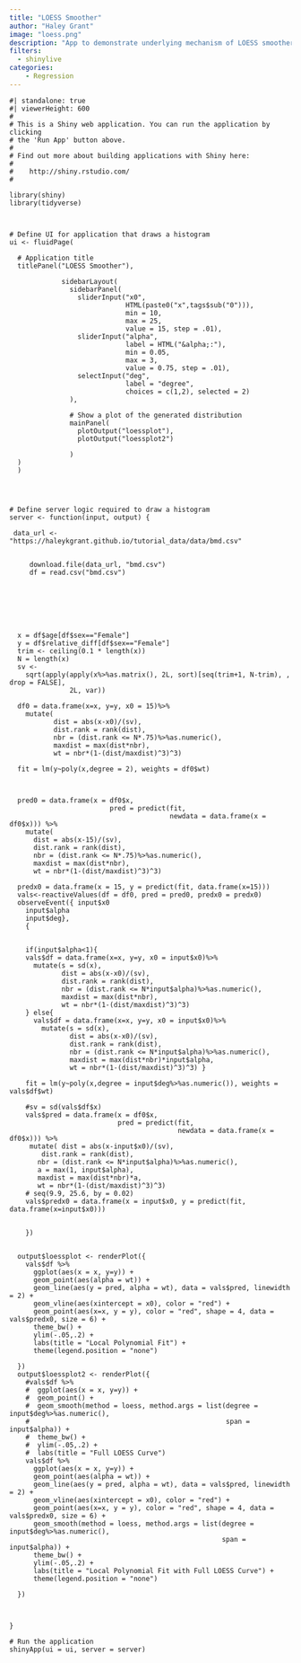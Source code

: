 ```yaml
---
title: "LOESS Smoother"
author: "Haley Grant"
image: "loess.png"
description: "App to demonstrate underlying mechanism of LOESS smoother"
filters: 
  - shinylive
categories:
    - Regression
---
```


```shinylive-r
#| standalone: true
#| viewerHeight: 600
#
# This is a Shiny web application. You can run the application by clicking
# the 'Run App' button above.
#
# Find out more about building applications with Shiny here:
#
#    http://shiny.rstudio.com/
#

library(shiny)
library(tidyverse)



# Define UI for application that draws a histogram
ui <- fluidPage(
  
  # Application title
  titlePanel("LOESS Smoother"),
  
             sidebarLayout(
               sidebarPanel(
                 sliderInput("x0",
                             HTML(paste0("x",tags$sub("0"))),
                             min = 10,
                             max = 25,
                             value = 15, step = .01),
                 sliderInput("alpha",
                             label = HTML("&alpha;:"),
                             min = 0.05,
                             max = 3,
                             value = 0.75, step = .01),
                 selectInput("deg",
                             label = "degree",
                             choices = c(1,2), selected = 2)
               ),
               
               # Show a plot of the generated distribution
               mainPanel(
                 plotOutput("loessplot"),
                 plotOutput("loessplot2")
                
               )
  )
  )




# Define server logic required to draw a histogram
server <- function(input, output) {

 data_url <- "https://haleykgrant.github.io/tutorial_data/data/bmd.csv"
 

     download.file(data_url, "bmd.csv")
     df = read.csv("bmd.csv")
  


 
  
  
  
  x = df$age[df$sex=="Female"]
  y = df$relative_diff[df$sex=="Female"]
  trim <- ceiling(0.1 * length(x))
  N = length(x)
  sv <-
    sqrt(apply(apply(x%>%as.matrix(), 2L, sort)[seq(trim+1, N-trim), , drop = FALSE],
               2L, var))
  
  df0 = data.frame(x=x, y=y, x0 = 15)%>% 
    mutate(
           dist = abs(x-x0)/(sv),
           dist.rank = rank(dist),
           nbr = (dist.rank <= N*.75)%>%as.numeric(),
           maxdist = max(dist*nbr),
           wt = nbr*(1-(dist/maxdist)^3)^3)
  
  fit = lm(y~poly(x,degree = 2), weights = df0$wt)

  

  pred0 = data.frame(x = df0$x,
                         pred = predict(fit, 
                                        newdata = data.frame(x = df0$x))) %>%
    mutate(
      dist = abs(x-15)/(sv),
      dist.rank = rank(dist),
      nbr = (dist.rank <= N*.75)%>%as.numeric(),
      maxdist = max(dist*nbr),
      wt = nbr*(1-(dist/maxdist)^3)^3)
  
  predx0 = data.frame(x = 15, y = predict(fit, data.frame(x=15)))
  vals<-reactiveValues(df = df0, pred = pred0, predx0 = predx0)
  observeEvent({ input$x0
    input$alpha
    input$deg},
    { 
    
    
    if(input$alpha<1){
    vals$df = data.frame(x=x, y=y, x0 = input$x0)%>% 
      mutate(s = sd(x),
             dist = abs(x-x0)/(sv),
             dist.rank = rank(dist),
             nbr = (dist.rank <= N*input$alpha)%>%as.numeric(),
             maxdist = max(dist*nbr),
             wt = nbr*(1-(dist/maxdist)^3)^3)
    } else{
      vals$df = data.frame(x=x, y=y, x0 = input$x0)%>% 
        mutate(s = sd(x),
               dist = abs(x-x0)/(sv),
               dist.rank = rank(dist),
               nbr = (dist.rank <= N*input$alpha)%>%as.numeric(),
               maxdist = max(dist*nbr)*input$alpha,
               wt = nbr*(1-(dist/maxdist)^3)^3) }
    
    fit = lm(y~poly(x,degree = input$deg%>%as.numeric()), weights = vals$df$wt)
    
    #sv = sd(vals$df$x)
    vals$pred = data.frame(x = df0$x,
                           pred = predict(fit, 
                                          newdata = data.frame(x = df0$x))) %>%
     mutate( dist = abs(x-input$x0)/(sv),
        dist.rank = rank(dist),
       nbr = (dist.rank <= N*input$alpha)%>%as.numeric(),
       a = max(1, input$alpha),
       maxdist = max(dist*nbr)*a,
       wt = nbr*(1-(dist/maxdist)^3)^3)
    # seq(9.9, 25.6, by = 0.02)
    vals$predx0 = data.frame(x = input$x0, y = predict(fit, data.frame(x=input$x0)))
    
    
    })
  
  
  output$loessplot <- renderPlot({
    vals$df %>%
      ggplot(aes(x = x, y=y)) + 
      geom_point(aes(alpha = wt)) +
      geom_line(aes(y = pred, alpha = wt), data = vals$pred, linewidth = 2) +
      geom_vline(aes(xintercept = x0), color = "red") + 
      geom_point(aes(x=x, y = y), color = "red", shape = 4, data = vals$predx0, size = 6) +
      theme_bw() + 
      ylim(-.05,.2) +
      labs(title = "Local Polynomial Fit") + 
      theme(legend.position = "none")
     
  })
  output$loessplot2 <- renderPlot({
    #vals$df %>%
    #  ggplot(aes(x = x, y=y)) + 
    #  geom_point() +
    #  geom_smooth(method = loess, method.args = list(degree = input$deg%>%as.numeric(),
    #                                                 span = input$alpha)) +
    #  theme_bw() + 
    #  ylim(-.05,.2) +
    #  labs(title = "Full LOESS Curve")
    vals$df %>%
      ggplot(aes(x = x, y=y)) + 
      geom_point(aes(alpha = wt)) +
      geom_line(aes(y = pred, alpha = wt), data = vals$pred, linewidth = 2) +
      geom_vline(aes(xintercept = x0), color = "red") + 
      geom_point(aes(x=x, y = y), color = "red", shape = 4, data = vals$predx0, size = 6) +
      geom_smooth(method = loess, method.args = list(degree = input$deg%>%as.numeric(),
                                                     span = input$alpha)) +
      theme_bw() + 
      ylim(-.05,.2) +
      labs(title = "Local Polynomial Fit with Full LOESS Curve") + 
      theme(legend.position = "none")
    
  })
  
  
  
}

# Run the application 
shinyApp(ui = ui, server = server)
```
